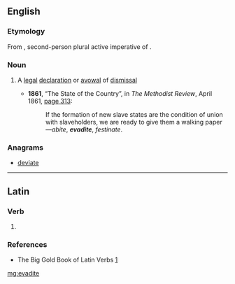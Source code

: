 ==English==

===Etymology===
From {{etyl|la|en}} {{term|evadite|ēvādite|lang=la}}, second-person plural active imperative of {{term|evado|ēvādō|pass over, flee|lang=la}}.

===Noun===
{{en-noun}}

# {{context|legal}} A [[legal]] [[declaration]] or [[avowal]] of [[dismissal]]
#* '''1861''', “The State of the Country”, in ''The Methodist Review'', April 1861, [http://books.google.com/books?id=KIxJAAAAMAAJ&pg=PA313&dq=evadite page 313]:
#*: If the formation of new slave states are the condition of union with slaveholders, we are ready to give them a walking paper—''abite'', '''''evadite''''', ''festinate''.

===Anagrams===
* [[deviate#English|deviate]]

----

==Latin==

===Verb===
{{la-verb-form|ēvādite}}

# {{conjugation of|evado|ēvādō|2|p|act|imp|lang=la}}

===References===
* The Big Gold Book of Latin Verbs [http://books.google.com/books?id=qowUAQAAIAAJ&q=evadite&dq=evadite&lr=]

[[mg:evadite]]
